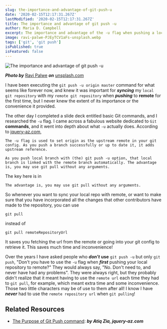 ```yaml
---
slug: the-importance-and-advantage-of-git-push-u
date: '2020-02-15T12:17:31.267Z'
lastModified: '2020-02-15T12:17:31.267Z'
title: The importance and advantage of git push -u
author: Maria D. Campbell
excerpt: The importance and advantage of the -u flag when pushing a local git repository to remote for the first time.
image: ravi-palwe-PJEyTCV1aFs-unsplash.webp
tags: ['git', 'git push']
isPublished: true
isFeatured: false
---
```


![The importance and advantage of git push -u](ravi-palwe-PJEyTCV1aFs-unsplash.webp)

***Photo by*** [Ravi Palwe](https://unsplash.com/@ravipalwe) ***on*** [unsplash.com](https://unsplash.com/photos/PJEyTCV1aFs)

I have been executing the `git push -u origin master` command for what seems
like forever now, and knew it was important for **_syncing_** my
`local git repository` with my `remote git repository` when **_pushing_** to
**remote** for the first time, but I never knew the extent of its importance or the convenience it provided.

The other day I completed a slide deck entitled basic Git commands, and I
researched the `-u` flag. I came across a fabulous website dedicated to `Git` **commands**, and it went into depth about what `-u` actually does. According to [jquery-az.com](https://www.jquery-az.com/),

```shell
The -u flag is used to set origin as the upstream remote in your git config. As you push a branch successfully or up to date it, it adds upstream reference.

As you push local branch with (the) git push -u option, that local branch is linked with the remote branch automatically. The advantage is, you may use git pull without any arguments.
```

The key here is in

```shell
The advantage is, you may use git pull without any arguments.
```

So whenever you want to sync your local repo with remote, or want to make sure that you have incorporated all the changes that other contributors have made to the repository, you can use

```shell
git pull
```

instead of

```shell
git pull remoteRepositoryUrl
```

It saves you fetching the url from the remote or going into your git config to retrieve it. This saves much time and inconvenience!

Over the years I have asked people who **_don't_** **use** `git push -u` but
only `git push`, "Don't you have to use the `-u` flag when **_first_** pushing your local repository to remote?" They would always say, "No. Don't need to, and never have had any problems". They were always right, but they probably didn't realize that it meant having to use the `remote url` each time they had to `git pull`, for example, which meant extra time and some inconvenience. Those two little characters may be of use to them after all! I know I have **_never_** had to use the `remote repository url` when `git pulling`!

## Related Resources

-   [The Purpose of Git Push command](https://www.jquery-az.com/git-push-command/): ***by Atiq Zia, jquery-az.com***

